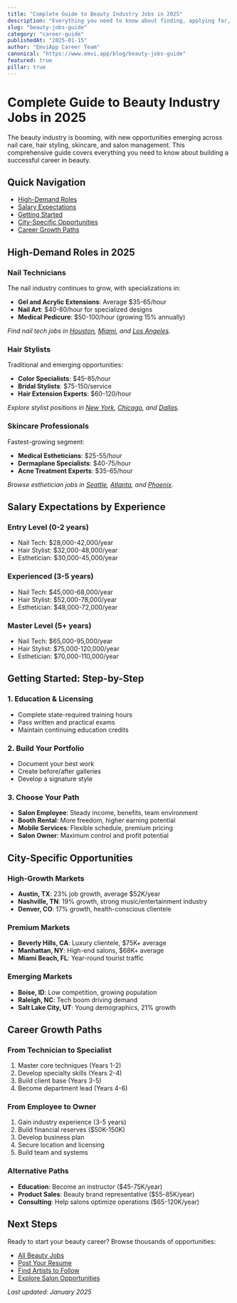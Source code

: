 ```yaml
---
title: "Complete Guide to Beauty Industry Jobs in 2025"
description: "Everything you need to know about finding, applying for, and succeeding in beauty industry careers. From nail tech to salon owner."
slug: "beauty-jobs-guide"
category: "career-guide"
publishedAt: "2025-01-15"
author: "EmviApp Career Team"
canonical: "https://www.emvi.app/blog/beauty-jobs-guide"
featured: true
pillar: true
---
```


# Complete Guide to Beauty Industry Jobs in 2025

The beauty industry is booming, with new opportunities emerging across nail care, hair styling, skincare, and salon management. This comprehensive guide covers everything you need to know about building a successful career in beauty.

## Quick Navigation
- [High-Demand Roles](#high-demand-roles)
- [Salary Expectations](#salary-expectations)  
- [Getting Started](#getting-started)
- [City-Specific Opportunities](#city-opportunities)
- [Career Growth Paths](#career-growth)

## High-Demand Roles in 2025

### Nail Technicians
The nail industry continues to grow, with specializations in:
- **Gel and Acrylic Extensions**: Average $35-65/hour
- **Nail Art**: $40-80/hour for specialized designs
- **Medical Pedicure**: $50-100/hour (growing 15% annually)

*Find nail tech jobs in [Houston](/jobs/nails/houston-tx), [Miami](/jobs/nails/miami-fl), and [Los Angeles](/jobs/nails/los-angeles-ca).*

### Hair Stylists
Traditional and emerging opportunities:
- **Color Specialists**: $45-85/hour
- **Bridal Stylists**: $75-150/service
- **Hair Extension Experts**: $60-120/hour

*Explore stylist positions in [New York](/jobs/hair/new-york-ny), [Chicago](/jobs/hair/chicago-il), and [Dallas](/jobs/hair/dallas-tx).*

### Skincare Professionals
Fastest-growing segment:
- **Medical Estheticians**: $25-55/hour
- **Dermaplane Specialists**: $40-75/hour  
- **Acne Treatment Experts**: $35-65/hour

*Browse esthetician jobs in [Seattle](/jobs/skincare/seattle-wa), [Atlanta](/jobs/skincare/atlanta-ga), and [Phoenix](/jobs/skincare/phoenix-az).*

## Salary Expectations by Experience

### Entry Level (0-2 years)
- Nail Tech: $28,000-42,000/year
- Hair Stylist: $32,000-48,000/year
- Esthetician: $30,000-45,000/year

### Experienced (3-5 years)  
- Nail Tech: $45,000-68,000/year
- Hair Stylist: $52,000-78,000/year
- Esthetician: $48,000-72,000/year

### Master Level (5+ years)
- Nail Tech: $65,000-95,000/year
- Hair Stylist: $75,000-120,000/year
- Esthetician: $70,000-110,000/year

## Getting Started: Step-by-Step

### 1. Education & Licensing
- Complete state-required training hours
- Pass written and practical exams
- Maintain continuing education credits

### 2. Build Your Portfolio
- Document your best work
- Create before/after galleries
- Develop a signature style

### 3. Choose Your Path
- **Salon Employee**: Steady income, benefits, team environment
- **Booth Rental**: More freedom, higher earning potential
- **Mobile Services**: Flexible schedule, premium pricing
- **Salon Owner**: Maximum control and profit potential

## City-Specific Opportunities

### High-Growth Markets
- **Austin, TX**: 23% job growth, average $52K/year
- **Nashville, TN**: 19% growth, strong music/entertainment industry
- **Denver, CO**: 17% growth, health-conscious clientele

### Premium Markets
- **Beverly Hills, CA**: Luxury clientele, $75K+ average
- **Manhattan, NY**: High-end salons, $68K+ average  
- **Miami Beach, FL**: Year-round tourist traffic

### Emerging Markets
- **Boise, ID**: Low competition, growing population
- **Raleigh, NC**: Tech boom driving demand
- **Salt Lake City, UT**: Young demographics, 21% growth

## Career Growth Paths

### From Technician to Specialist
1. Master core techniques (Years 1-2)
2. Develop specialty skills (Years 2-4)
3. Build client base (Years 3-5)
4. Become department lead (Years 4-6)

### From Employee to Owner
1. Gain industry experience (3-5 years)
2. Build financial reserves ($50K-150K)
3. Develop business plan
4. Secure location and licensing
5. Build team and systems

### Alternative Paths
- **Education**: Become an instructor ($45-75K/year)
- **Product Sales**: Beauty brand representative ($55-85K/year)
- **Consulting**: Help salons optimize operations ($65-120K/year)

## Next Steps

Ready to start your beauty career? Browse thousands of opportunities:

- [All Beauty Jobs](/jobs)
- [Post Your Resume](/post-resume)
- [Find Artists to Follow](/artists)
- [Explore Salon Opportunities](/salons)

*Last updated: January 2025*